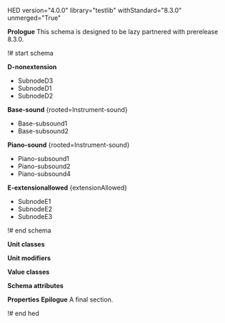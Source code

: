 HED version="4.0.0" library="testlib" withStandard="8.3.0" unmerged="True"

'''Prologue'''
This schema is designed to be lazy partnered with prerelease 8.3.0.

!# start schema

'''D-nonextension'''
* SubnodeD3
* SubnodeD1
* SubnodeD2

'''Base-sound''' <nowiki>{rooted=Instrument-sound}</nowiki>
* Base-subsound1
* Base-subsound2

'''Piano-sound''' <nowiki>{rooted=Instrument-sound}</nowiki>
* Piano-subsound1
* Piano-subsound2
* Piano-subsound4

'''E-extensionallowed''' <nowiki>{extensionAllowed}</nowiki>
* SubnodeE1
* SubnodeE2
* SubnodeE3


!# end schema

'''Unit classes'''

'''Unit modifiers'''

'''Value classes'''

'''Schema attributes'''

'''Properties'''
'''Epilogue'''
A final section.

!# end hed
